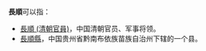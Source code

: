 '''長順'''可以指：
* [[長順_(清朝官員)|長順 (清朝官員)]]，中国清朝官员、军事将领。
* [[長順縣|長順縣]]，中国贵州省黔南布依族苗族自治州下辖的一个县。

{{disambig|Cat=二字中國相關消歧義}}